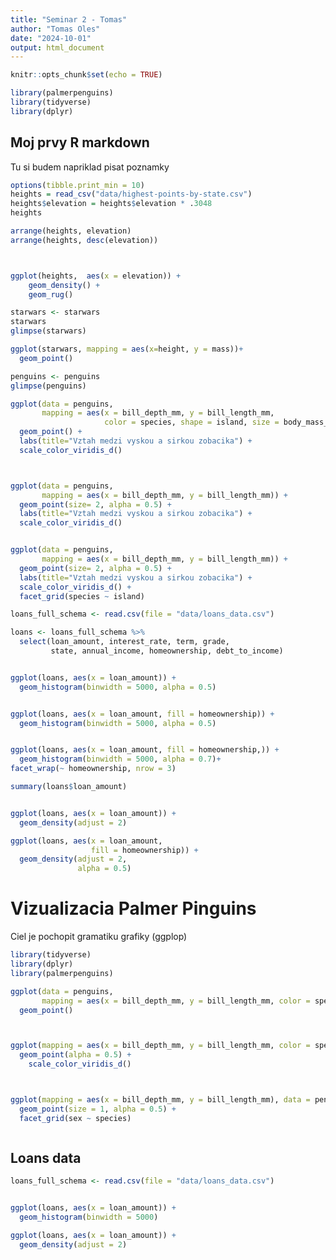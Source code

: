 ```yaml
---
title: "Seminar 2 - Tomas"
author: "Tomas Oles"
date: "2024-10-01"
output: html_document
---
```


```r
knitr::opts_chunk$set(echo = TRUE)
```

```r
library(palmerpenguins)
library(tidyverse)
library(dplyr)
```

## Moj prvy R markdown

Tu si budem napriklad pisat poznamky 

```r
options(tibble.print_min = 10)
heights = read_csv("data/highest-points-by-state.csv")
heights$elevation = heights$elevation * .3048
heights

arrange(heights, elevation)
arrange(heights, desc(elevation))



ggplot(heights,  aes(x = elevation)) +
    geom_density() +
    geom_rug()
```
```r
starwars <- starwars 
starwars 
glimpse(starwars)

```



```r
ggplot(starwars, mapping = aes(x=height, y = mass))+
  geom_point()
```
```r
penguins <- penguins
glimpse(penguins)

ggplot(data = penguins, 
       mapping = aes(x = bill_depth_mm, y = bill_length_mm,
                     color = species, shape = island, size = body_mass_g, alpha = flipper_length_mm)) +
  geom_point() +
  labs(title="Vztah medzi vyskou a sirkou zobacika") +
  scale_color_viridis_d()



ggplot(data = penguins, 
       mapping = aes(x = bill_depth_mm, y = bill_length_mm)) +
  geom_point(size= 2, alpha = 0.5) +
  labs(title="Vztah medzi vyskou a sirkou zobacika") +
  scale_color_viridis_d()


ggplot(data = penguins, 
       mapping = aes(x = bill_depth_mm, y = bill_length_mm)) +
  geom_point(size= 2, alpha = 0.5) +
  labs(title="Vztah medzi vyskou a sirkou zobacika") +
  scale_color_viridis_d() +
  facet_grid(species ~ island)
```




```r

loans_full_schema <- read.csv(file = "data/loans_data.csv")

loans <- loans_full_schema %>%
  select(loan_amount, interest_rate, term, grade, 
         state, annual_income, homeownership, debt_to_income)


ggplot(loans, aes(x = loan_amount)) +
  geom_histogram(binwidth = 5000, alpha = 0.5)


ggplot(loans, aes(x = loan_amount, fill = homeownership)) +
  geom_histogram(binwidth = 5000, alpha = 0.5)


ggplot(loans, aes(x = loan_amount, fill = homeownership,)) +
  geom_histogram(binwidth = 5000, alpha = 0.7)+
facet_wrap(~ homeownership, nrow = 3)

summary(loans$loan_amount)


ggplot(loans, aes(x = loan_amount)) +
  geom_density(adjust = 2)

ggplot(loans, aes(x = loan_amount, 
                  fill = homeownership)) +
  geom_density(adjust = 2, 
               alpha = 0.5) 
```




# Vizualizacia Palmer Pinguins

Ciel je pochopit gramatiku grafiky (ggplop)


```r
library(tidyverse)
library(dplyr)
library(palmerpenguins)

ggplot(data = penguins, 
       mapping = aes(x = bill_depth_mm, y = bill_length_mm, color = species)) +
  geom_point() 



ggplot(mapping = aes(x = bill_depth_mm, y = bill_length_mm, color = species, shape = island,  size = body_mass_g, alpha = flipper_length_mm), data = penguins) +
  geom_point(alpha = 0.5) +
    scale_color_viridis_d()



ggplot(mapping = aes(x = bill_depth_mm, y = bill_length_mm), data = penguins) +
  geom_point(size = 1, alpha = 0.5) +
  facet_grid(sex ~ species)



```

## Loans data 

```r
loans_full_schema <- read.csv(file = "data/loans_data.csv")


ggplot(loans, aes(x = loan_amount)) +
  geom_histogram(binwidth = 5000)

ggplot(loans, aes(x = loan_amount)) +
  geom_density(adjust = 2)

```
